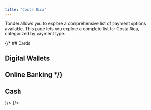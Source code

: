 ```yaml
---
title: "Costa Rica"
---
```


Tonder allows you to explore a comprehensive list of payment options available. This page lets you explore a complete list for Costa Rica, categorized by payment type. 

{/* ## Cards

## Digital Wallets

## Online Banking */}

## Cash

<CardGroup cols={4}>
  <Card title="Paysera" icon={
    <svg xmlns="http://www.w3.org/2000/svg" width="48" height="32" fill="none"><path d="M0 3a3 3 0 0 1 3-3h42a3 3 0 0 1 3 3v26a3 3 0 0 1-3 3H3a3 3 0 0 1-3-3V3z" fill="#EFEFEF"/><path fill-rule="evenodd" clip-rule="evenodd" d="M45 1H3a2 2 0 0 0-2 2v26a2 2 0 0 0 2 2h42a2 2 0 0 0 2-2V3a2 2 0 0 0-2-2zM3 0a3 3 0 0 0-3 3v26a3 3 0 0 0 3 3h42a3 3 0 0 0 3-3V3a3 3 0 0 0-3-3H3z" fill="#000" fill-opacity=".1"/><path d="M29.778 12c-1.359.147-2.724.326-4.044.747-.672.213-1.324.471-1.83.992-.057.058-.111.118-.158.183-.392.535-.389.918.093 1.37.392.367.847.668 1.266 1.008.443.361.91.702 1.307 1.109.607.621.568 1.328-.045 1.946-.428.431-.97.663-1.536.837-1.007.31-2.047.442-3.095.49-.975.045-1.95.056-2.737.077 1.034-.14 2.258-.27 3.466-.486.61-.11 1.201-.355 1.785-.578.333-.127.612-.36.801-.677.2-.334.195-.572-.068-.86a5.93 5.93 0 0 0-.643-.582c-.445-.362-.9-.71-1.347-1.067a4.143 4.143 0 0 1-.337-.313c-.79-.792-.833-1.5-.018-2.437.519-.596 1.24-.886 1.978-1.117 1.27-.398 2.581-.544 3.906-.587.42-.014.837-.036 1.256-.055z" fill="#F47924"/><path d="M13.676 15.972c.115-.664-.126-1.057-.79-1.104-.68-.048-1.367-.004-2.05.02-.246.01-.405.162-.403.426.001.162-.075.214-.224.204-.096-.005-.193 0-.29 0-.35 0-.374-.026-.35-.369.038-.53.284-.845.83-.95a8.416 8.416 0 0 1 3.078-.014c.66.116 1.004.554 1.023 1.22.025.887.025 1.773.045 2.66.004.204-.078.276-.274.257a1.45 1.45 0 0 0-.29 0c-.175.019-.303-.019-.303-.26-.52.347-1.082.311-1.635.308a24.295 24.295 0 0 1-1.595-.053c-.682-.05-1.044-.454-1.058-1.137l-.001-.073c-.007-.94.309-1.294 1.256-1.326a35.593 35.593 0 0 1 2.32.01c.231.008.461.114.71.18zM11.96 17.64c.376-.023.779-.036 1.178-.076.365-.036.524-.21.516-.514-.007-.264-.153-.428-.488-.467-.43-.05-.865-.084-1.299-.088a9.351 9.351 0 0 0-1.204.068c-.303.037-.422.233-.398.553.022.29.158.43.463.451.4.03.803.047 1.232.071v.002z" fill="#146C9C"/><path d="M43.92 15.995c.18-.532-.088-1.03-.624-1.118a7.254 7.254 0 0 0-2.19-.004c-.258.036-.422.168-.437.432-.01.18-.101.216-.252.204-.072-.005-.145 0-.218 0-.386 0-.433-.055-.373-.437.07-.455.326-.75.779-.847 1.029-.222 2.068-.208 3.097-.034.692.116 1.056.6 1.063 1.298.01.862-.001 1.725.005 2.587.002.179-.058.255-.237.238a1.404 1.404 0 0 0-.266 0c-.173.017-.307-.017-.322-.193-.325.075-.64.205-.956.209-.827.01-1.659.004-2.482-.07-.557-.051-.83-.443-.84-1.008-.003-.217-.013-.439.024-.65.085-.48.36-.76.958-.79.907-.045 1.819-.006 2.728.019.177.004.35.104.54.164h.002zm-1.691 1.654c.385-.024.804-.033 1.218-.084.325-.04.483-.238.477-.508-.007-.263-.165-.429-.481-.482a3.742 3.742 0 0 0-.622-.067c-.627 0-1.255-.001-1.88.038-.329.02-.451.227-.433.577.014.279.155.428.46.453.409.032.818.048 1.26.073zM30.98 16.447c-.645 0-1.29.008-1.936-.004-.235-.005-.288.086-.26.301.063.483.279.782.746.811.746.048 1.495.038 2.243.02.309-.007.551-.16.601-.518.008-.06.123-.126.202-.151.08-.026.175-.007.264-.007.38 0 .424.046.347.421-.099.483-.408.771-.877.897-.76.204-1.535.152-2.308.128a5.75 5.75 0 0 1-.696-.075c-.8-.123-1.224-.487-1.331-1.273a5.85 5.85 0 0 1 0-1.557c.105-.772.518-1.166 1.301-1.277a8.378 8.378 0 0 1 2.647.02c.765.135 1.227.682 1.271 1.455.01.177.02.354.042.53.026.197-.043.282-.248.28-.67-.006-1.339-.003-2.008-.003v.002zm-2.158-.746c.02.009.042.027.064.027 1.104.004 2.208.006 3.311.008.137 0 .152-.077.132-.194-.061-.35-.272-.61-.684-.642-.663-.053-1.332-.038-2-.04-.117 0-.238.04-.35.08-.316.114-.49.402-.473.76z" fill="#F47924"/><path d="M3.805 18.075v1.378c0 .317-.001.32-.321.317-.562-.005-.479.073-.48-.491-.005-1.612-.002-3.225-.002-4.836 0-.209.107-.313.322-.314.049 0 .098.005.145 0 .204-.023.371.004.36.255 1.088-.466 2.203-.347 3.307-.198.64.087 1.05.5 1.182 1.15.116.567.124 1.138.005 1.704-.16.759-.609 1.203-1.387 1.26-.76.057-1.528.04-2.292.014-.268-.01-.532-.147-.84-.239h.001zm1.886-3.264c-.37.024-.724.034-1.076.073-.454.05-.722.289-.76.736-.036.413-.032.835.007 1.248.031.346.24.592.606.66.783.147 1.57.132 2.354.015.354-.053.568-.278.642-.635a3.31 3.31 0 0 0 .006-1.34c-.087-.428-.299-.626-.733-.68-.35-.043-.705-.053-1.045-.077h-.001zM18.007 17.56l.547-1.05c.37-.716.744-1.43 1.103-2.151.09-.18.198-.253.393-.232.128.013.258 0 .387.002.279.003.297.029.17.271-.259.5-.52 1-.784 1.499-.48.904-.953 1.81-1.447 2.708-.135.243-.311.473-.505.672-.37.382-.865.44-1.365.439-.677-.003-.575.105-.57-.622 0-.054.107-.145.173-.153.198-.022.402-.004.602-.018.41-.029.608-.168.805-.536-.757-1.338-1.51-2.669-2.261-4.002-.115-.203-.08-.25.152-.258.441-.014.768.17.98.551l1.46 2.618c.039.07.082.136.16.262z" fill="#146C9C"/><path d="M35.212 14.432c.855-.506 1.763-.377 2.652-.268.54.066.864.479.938 1.059.03.23.015.467.02.7 0 .025.004.056-.01.072-.18.214-.419.066-.629.098-.143.022-.166-.088-.17-.205-.007-.177-.02-.353-.035-.53-.02-.257-.158-.43-.41-.472-.61-.104-1.22-.107-1.822.055a.597.597 0 0 0-.456.457c-.052.234-.1.475-.106.713a52.285 52.285 0 0 0-.002 1.936c.002.196-.055.274-.262.27-.644-.017-.571.075-.572-.566-.002-1.097-.001-2.194 0-3.292 0-.316.006-.32.33-.321h.17c.198 0 .319.099.364.294z" fill="#F47924"/></svg>
  }/>
  <Card title="Puntos Hey" icon={
    <svg xmlns="http://www.w3.org/2000/svg" width="48" height="32" viewBox="0 0 150 100" fill="none"><rect width="150" height="100" rx="7" fill="white"/><path fill-rule="evenodd" clip-rule="evenodd" d="M26 19.2392V26.4783L27.3508 26.5426L28.7018 26.6068L28.7012 23.9466L28.7008 21.2864H29.7942C32.7952 21.2864 34.4866 20.5095 35.4965 18.6671C36.0971 17.5713 36.2072 16.0853 35.7662 15.0268C35.2108 13.6936 33.7275 12.4043 32.7134 12.3734C32.2936 12.3604 32.2905 12.3508 32.6555 12.1935C32.8907 12.0921 31.6668 12.0219 29.5207 12.0135L26 12V19.2392ZM58.9481 15.0471L58.8917 16.5465L58.0718 16.6059L57.252 16.6655V17.7988V18.9321L58.0718 18.9058L58.8917 18.8797L58.9106 21.6801C58.9313 24.765 59.0733 25.2852 60.1397 26.185C61.0333 26.9392 62.8968 27.0868 64.0286 26.493C64.3186 26.341 64.3186 26.2471 64.0288 25.2637L63.715 24.1993L63.0245 24.3099C61.9693 24.4792 61.749 24.126 61.5933 22.0166C61.5206 21.0297 61.4905 19.9177 61.5267 19.5452L61.5925 18.8681L62.7982 18.9242L64.0039 18.9801V17.8209V16.6616L62.7982 16.6041L61.5925 16.5465L61.5362 15.0471L61.4799 13.5477H60.2421H59.0044L58.9481 15.0471ZM32.3343 14.9421C33.1793 15.3855 33.541 16.549 33.1214 17.4728C32.7552 18.2784 31.9807 18.5779 30.2626 18.5779H28.7008V16.6755C28.7008 15.6291 28.7454 14.7283 28.7998 14.6737C28.9871 14.4859 31.8842 14.7058 32.3343 14.9421ZM51.971 16.5295C51.5597 16.6825 50.9207 17.0973 50.5509 17.4509L49.8784 18.0942L49.9562 17.3796C50.0225 16.7721 49.9708 16.649 49.6109 16.5585C49.378 16.4999 48.7885 16.5068 48.3004 16.574L47.4134 16.6958V21.6029V26.5101H48.7638H50.1142L50.1184 23.7531C50.1238 20.2048 50.4967 19.2161 51.9918 18.7863C52.7027 18.5818 53.6539 18.9565 54.001 19.5779C54.1709 19.8821 54.2765 21.0845 54.3251 23.2695L54.3972 26.5101H55.6317H56.8661L56.8849 24.7205C56.9319 20.2342 56.8542 19.0869 56.445 18.2266C55.7033 16.6672 53.6711 15.8964 51.971 16.5295ZM67.9263 16.6144C65.6724 17.3956 64.5398 19.0449 64.5398 21.5461C64.5398 23.3323 64.9745 24.3777 66.1777 25.4847C68.93 28.0168 73.6766 26.8461 74.7023 23.3823C75.1792 21.7718 75.0922 20.5658 74.3987 19.174C73.7083 17.7885 72.7543 16.9872 71.2681 16.5445C70.0128 16.1708 69.1547 16.1886 67.9263 16.6144ZM77.9861 16.5142C76.3137 17.065 75.5787 17.9915 75.5787 19.5489C75.5787 20.6975 76.5942 21.7088 78.1918 22.1508C81.3299 23.0195 81.8041 23.3623 80.9921 24.1766C80.2353 24.9356 78.2743 24.4895 77.7087 23.4293C77.5009 23.04 77.4886 23.0412 76.3942 23.5612C75.7865 23.8501 75.2552 24.1074 75.2134 24.1331C75.028 24.2469 76.1247 25.5903 76.7362 25.9987C77.8281 26.7277 78.7846 26.9599 80.1653 26.8306C82.3942 26.6219 83.874 25.3388 83.874 23.615C83.874 21.9924 82.8599 21.0841 80.2758 20.392C77.9251 19.7625 77.5021 19.2871 78.7597 18.6886C79.3068 18.4281 79.5759 18.4071 80.1994 18.5754C80.6211 18.6893 81.0887 18.9579 81.2384 19.1722C81.5095 19.5603 81.5149 19.5599 82.5958 19.0805C83.1926 18.8159 83.6811 18.5245 83.6811 18.433C83.6811 18.1619 82.4791 17.0996 81.7607 16.7361C80.8999 16.3004 78.9783 16.1874 77.9861 16.5142ZM36.644 20.4642C36.7158 24.8337 36.8657 25.3879 38.2178 26.2854C38.8606 26.712 39.2109 26.8001 40.2615 26.7997C41.3764 26.7991 41.6381 26.7233 42.4291 26.1732C42.9237 25.829 43.3726 25.4375 43.4266 25.3032C43.4805 25.1689 43.5316 25.3856 43.5399 25.7845L43.5551 26.5101H44.8091H46.063V21.5766V16.6432H44.7126H43.3622V19.4547C43.3622 22.5467 43.1949 23.2553 42.2985 23.9625C41.5492 24.5535 40.4041 24.5284 39.7846 23.9069C39.3214 23.4426 39.3104 23.3604 39.2883 20.1827C39.2755 18.3956 39.2755 16.8682 39.2883 16.7883C39.3008 16.7084 38.6968 16.6432 37.9462 16.6432H36.5813L36.644 20.4642ZM70.9324 19.1103C72.73 20.0332 72.7516 23.1567 70.967 24.0822C69.6295 24.7758 68.1296 24.284 67.4802 22.939C66.7645 21.4561 67.1654 19.9656 68.4996 19.1498C69.2639 18.6826 70.0738 18.6692 70.9324 19.1103ZM26 53.9824V77.1985H30.1476H34.2953L34.302 68.7343C34.3094 59.3902 34.4166 58.1739 35.4215 56.0202C36.6278 53.4347 38.8754 51.8301 41.2901 51.8301C43.9435 51.8301 45.4931 52.6835 46.4764 54.6861L47.124 56.0051L47.1786 66.6017L47.233 77.1985L51.4227 77.1983L55.6122 77.1979L55.6074 66.0256C55.6022 53.4492 55.5744 53.141 54.1848 50.2098C52.7862 47.259 51.1713 45.7746 48.2605 44.7629C46.8856 44.2852 46.4768 44.2338 44.0374 44.2317C41.5961 44.2295 41.2116 44.2771 40.036 44.7283C38.043 45.4929 36.6826 46.4043 35.3372 47.8762C34.6626 48.6143 34.0524 49.16 33.9814 49.0888C33.9104 49.0177 33.9519 47.9733 34.0738 46.768C34.1955 45.5627 34.2953 41.4693 34.2953 37.6714V30.7663H30.1476H26V53.9824ZM94.0309 44.0707C90.4778 44.1109 89.4525 44.1769 89.5287 44.3609C89.6358 44.6192 94.0004 54.5288 98.2403 64.1394C102.29 73.3197 102.394 73.5594 102.394 73.7488C102.394 73.9289 96.9593 85.9974 96.107 87.71C95.851 88.2242 95.6417 88.7247 95.6417 88.8224C95.6417 88.9249 97.5001 89 100.043 89H104.444L104.793 88.2745C104.985 87.8756 106.03 85.5031 107.116 83.0025C108.203 80.5019 110.548 75.1042 112.329 71.0075C114.109 66.9109 116.412 61.6002 117.446 59.206C120.607 51.8874 123.435 45.4029 123.725 44.8113C123.876 44.5023 124 44.2179 124 44.1792C124 44.1403 121.905 44.132 119.344 44.1605L114.687 44.2123L110.967 53.4738C108.921 58.5676 107.166 62.8167 107.067 62.9162C106.82 63.163 106.402 62.2381 102.366 52.5341C100.464 47.9602 98.8454 44.173 98.7696 44.1183C98.6938 44.0635 96.5615 44.0423 94.0309 44.0707ZM71.5366 44.3228C66.4626 45.2292 61.8661 48.8002 59.7593 53.4722C58.7058 55.8084 58.3801 57.2123 58.2719 59.8832C58.0628 65.0549 59.5339 69.1895 62.7321 72.4183C66.403 76.1244 71.2953 77.799 76.7063 77.2018C80.6904 76.7622 83.8291 75.3006 86.4641 72.6578C87.4904 71.6286 89.2756 69.2737 89.2756 68.949C89.2756 68.7858 82.5213 65.3128 82.4414 65.4351C81.0378 67.5866 79.398 68.9823 77.612 69.5457C76.7337 69.8227 76.0666 69.8767 74.3551 69.8092C72.4366 69.7337 72.0666 69.6589 70.9488 69.1201C68.9039 68.1344 67.2254 66.1703 66.692 64.1394C66.5803 63.7138 66.4447 63.2131 66.3909 63.027C66.2983 62.7072 66.9451 62.6884 78.0737 62.6884H89.8543L89.8541 60.6087C89.8536 57.1564 89.2605 54.4953 87.903 51.8543C85.9735 48.1002 83.1095 45.8086 78.9547 44.6946C77.177 44.2179 73.2308 44.02 71.5366 44.3228ZM76.4468 51.1499C79.0809 51.8556 80.766 53.3887 81.6407 55.8751L81.9277 56.691H74.3997H66.8716L67.0059 56.2557C67.7021 53.9973 70.0091 51.767 72.2855 51.1514C73.4623 50.8333 75.2624 50.8326 76.4468 51.1499Z" fill="#1267A7"/></svg>
  }/>
</CardGroup>
